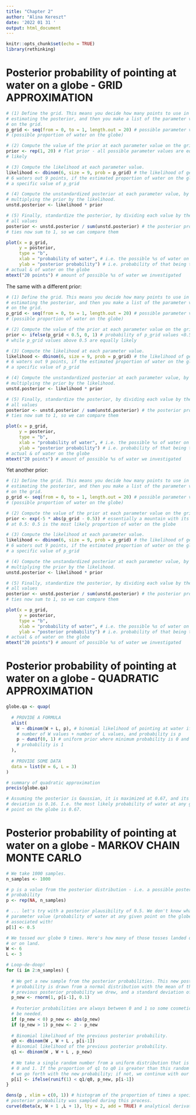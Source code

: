 ```yaml
---
title: "Chapter 2"
author: "Alina Kereszt"
date: '2022 01 31 '
output: html_document
---
```


```r
knitr::opts_chunk$set(echo = TRUE)
library(rethinking)
```

# Posterior probability of pointing at water on a globe - GRID APPROXIMATION
```r
# (1) Define the grid. This means you decide how many points to use in 
# estimating the posterior, and then you make a list of the parameter values 
# on the grid.
p_grid <- seq(from = 0, to = 1, length.out = 20) # possible parameter values 
# (possible proportion of water on the globe)

# (2) Compute the value of the prior at each parameter value on the grid.
prior <- rep(1, 20) # flat prior - all possible parameter values are equally
# likely

# (3) Compute the likelihood at each parameter value.
likelihood <- dbinom(6, size = 9, prob = p_grid) # the likelihood of getting
# 6 waters out 9 points, if the estimated proportion of water on the globe is
# a specific value of p_grid

# (4) Compute the unstandardized posterior at each parameter value, by 
# multiplying the prior by the likelihood.
unstd.posterior <- likelihood * prior

# (5) Finally, standardize the posterior, by dividing each value by the sum of 
# all values
posterior <- unstd.posterior / sum(unstd.posterior) # the posterior probabili-
# ties now sum to 1, so we can compare them

plot(x = p_grid,
     y = posterior,
     type = "b",
     xlab = "probability of water", # i.e. the possible %s of water on globe
     ylab = "posterior probability") # i.e. probability of that being the 
# actual & of water on the globe
mtext("20 points") # amount of possible %s of water we investigated
```

The same with a different prior:
```r
# (1) Define the grid. This means you decide how many points to use in 
# estimating the posterior, and then you make a list of the parameter values 
# on the grid.
p_grid <- seq(from = 0, to = 1, length.out = 20) # possible parameter values 
# (possible proportion of water on the globe)

# (2) Compute the value of the prior at each parameter value on the grid.
prior <- ifelse(p_grid < 0.5, 0, 1) # probability of p_grid values <0.5 is 0, 
# while p_grid values above 0.5 are equally likely

# (3) Compute the likelihood at each parameter value.
likelihood <- dbinom(6, size = 9, prob = p_grid) # the likelihood of getting
# 6 waters out 9 points, if the estimated proportion of water on the globe is
# a specific value of p_grid

# (4) Compute the unstandardized posterior at each parameter value, by 
# multiplying the prior by the likelihood.
unstd.posterior <- likelihood * prior

# (5) Finally, standardize the posterior, by dividing each value by the sum of 
# all values
posterior <- unstd.posterior / sum(unstd.posterior) # the posterior probabili-
# ties now sum to 1, so we can compare them

plot(x = p_grid,
     y = posterior,
     type = "b",
     xlab = "probability of water", # i.e. the possible %s of water on globe
     ylab = "posterior probability") # i.e. probability of that being the 
# actual & of water on the globe
mtext("20 points") # amount of possible %s of water we investigated
```

Yet another prior:
```r
# (1) Define the grid. This means you decide how many points to use in 
# estimating the posterior, and then you make a list of the parameter values 
# on the grid.
p_grid <- seq(from = 0, to = 1, length.out = 20) # possible parameter values 
# (possible proportion of water on the globe)

# (2) Compute the value of the prior at each parameter value on the grid.
prior <- exp(-5 * abs(p_grid - 0.5)) # essentially a mountain with its peak 
# at 0.5: 0.5 is the most likely proportion of water on the globe

# (3) Compute the likelihood at each parameter value.
likelihood <- dbinom(6, size = 9, prob = p_grid) # the likelihood of getting
# 6 waters out 9 points, if the estimated proportion of water on the globe is
# a specific value of p_grid

# (4) Compute the unstandardized posterior at each parameter value, by 
# multiplying the prior by the likelihood.
unstd.posterior <- likelihood * prior

# (5) Finally, standardize the posterior, by dividing each value by the sum of 
# all values
posterior <- unstd.posterior / sum(unstd.posterior) # the posterior probabili-
# ties now sum to 1, so we can compare them

plot(x = p_grid,
     y = posterior,
     type = "b",
     xlab = "probability of water", # i.e. the possible %s of water on globe
     ylab = "posterior probability") # i.e. probability of that being the 
# actual & of water on the globe
mtext("20 points") # amount of possible %s of water we investigated
```

# Posterior probability of pointing at water on a globe - QUADRATIC APPROXIMATION
```r
globe.qa <- quap(
  
  # PROVIDE A FORMULA
  alist(
    W ~ dbinom(W + L, p), # binomial likelihood of pointing at water if size is 
    # number of W values + number of L values, and probability is p
    p ~ dunif(0, 1) # uniform prior where minimum probability is 0 and maximum
    # probability is 1
  ),
  
  # PROVIDE SOME DATA
  data = list(W = 6, L = 3)
)

# summary of quadratic approximation
precis(globe.qa)

# Assuming the posterior is Gaussian, it is maximized at 0.67, and its standard 
# deviation is 0.16. I.e. the most likely probability of water at any given 
# point on the globe is 0.67.
```

# Posterior probability of pointing at water on a globe - MARKOV CHAIN MONTE CARLO
```r
# We take 1000 samples.
n_samples <- 1000

# p is a value from the posterior distribution - i.e. a possible posterior 
# probability 
p <- rep(NA, n_samples)

# ... let's try with a posterior plausibility of 0.5. We don't know what 
# parameter value (probability of water at any given point on the globe) it is 
# associated with!
p[1] <- 0.5

# We tossed our globe 9 times. Here's how many of those tosses landed on water
# or on land.
W <- 6
L <- 3

# Loop-de-doop!
for (i in 2:n_samples) {
  
  # We get a new sample from the posterior probabilities. This new posterior 
  # probability is drawn from a normal distribution with the mean of the 
  # previous posterior probability we drew, and a standard deviation of 0.1.
  p_new <- rnorm(1, p[i-1], 0.1)
  
  # Posterior probabilities are always between 0 and 1 so some cosmetics may
  # be needed.
  if (p_new < 0) p_new <- abs(p_new)
  if (p_new > 1) p_new <- 2 - p_new
  
  # Binomial likelihood of the previous posterior probability.
  q0 <- dbinom(W , W + L , p[i-1])
  # Binomial likelihood of the previous posterior probability.
  q1 <- dbinom(W , W + L , p_new)
  
  # We take a single random number from a uniform distribution that is between
  # 0 and 1. If the proportion of q1 to q0 is greater than this random number,
  # we go forth with the new probability; if not, we continue with our original.
  p[i] <- ifelse(runif(1) < q1/q0, p_new, p[i-1])
}

dens(p , xlim = c(0, 1)) # histogram of the proportion of times a specific
# posterior probability was sampled during this process.
curve(dbeta(x, W + 1 ,L + 1), lty = 2, add = TRUE) # analytical derivation
```

























